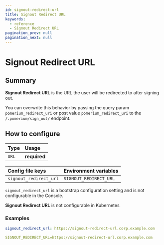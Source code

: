 ```yaml
---
id: signout-redirect-url
title: Signout Redirect URL
keywords:
  - reference
  - Signout Redirect URL
pagination_prev: null
pagination_next: null
---
```



# Signout Redirect URL

## Summary

**Signout Redirect URL** is the URL the user will be redirected to after signing out.

You can overwrite this behavior by passing the query param `pomerium_redirect_uri` or post value `pomerium_redirect_uri` to the `/.pomerium/sign_out/` endpoint.

## How to configure

| **Type** | **Usage**    |
| :------- | :----------- |
| `URL`    | **required** |

<Tabs>
<TabItem value="Core" label="Core">

| **Config file keys**   | **Environment variables** |
| :--------------------- | :------------------------ |
| `signout_redirect_url` | `SIGNOUT_REDIRECT_URL`    |

</TabItem>
<TabItem value="Enterprise" label="Enterprise">

`signout_redirect_url` is a bootstrap configuration setting and is not configurable in the Console.

</TabItem>
<TabItem value="Kubernetes" label="Kubernetes">

**Signout Redirect URL** is not configurable in Kubernetes

</TabItem>
</Tabs>

### Examples

```yaml
signout_redirect_url: https://signout-redirect-url.corp.example.com

SIGNOUT_REDIRECT_URL=https://signout-redirect-url.corp.example.com
```

